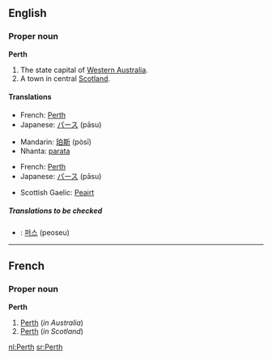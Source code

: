 ==English==

===Proper noun===
{{wikipedia}}
'''Perth'''

# The state capital of [[Western Australia]].
# A town in central [[Scotland]].

====Translations====

{{trans-top|in Western Australia}}
*French: [[Perth#French|Perth]]
*Japanese: [[パース]] (pāsu)
{{trans-mid}}
*Mandarin: [[珀斯]] (pòsī)
*Nhanta: [[parata]]
{{trans-bottom}}

{{trans-top|in Scotland}}
*French: [[Perth#French|Perth]]
*Japanese: [[パース]] (pāsu)
{{trans-mid}}
*Scottish Gaelic: [[Peairt]]
{{trans-bottom}}

=====Translations to be checked=====
<!--Remove this section once all of the translations below have been moved into the tables above.-->
{{checktrans}}

*{{ttbc|Korean}}: [[퍼스]] (peoseu)

----

==French==

===Proper noun===
'''Perth'''

# [[Perth#English|Perth]] (''in Australia'')
# [[Perth#English|Perth]] (''in Scotland'')

[[nl:Perth]]
[[sr:Perth]]